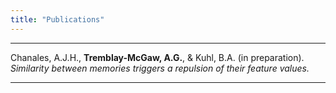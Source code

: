 ```yaml
---
title: "Publications"
---
```

***

Chanales, A.J.H., __Tremblay-McGaw, A.G.__, & Kuhl, B.A. (in preparation). <i>Similarity between memories triggers a repulsion of their feature values.</i>

***
